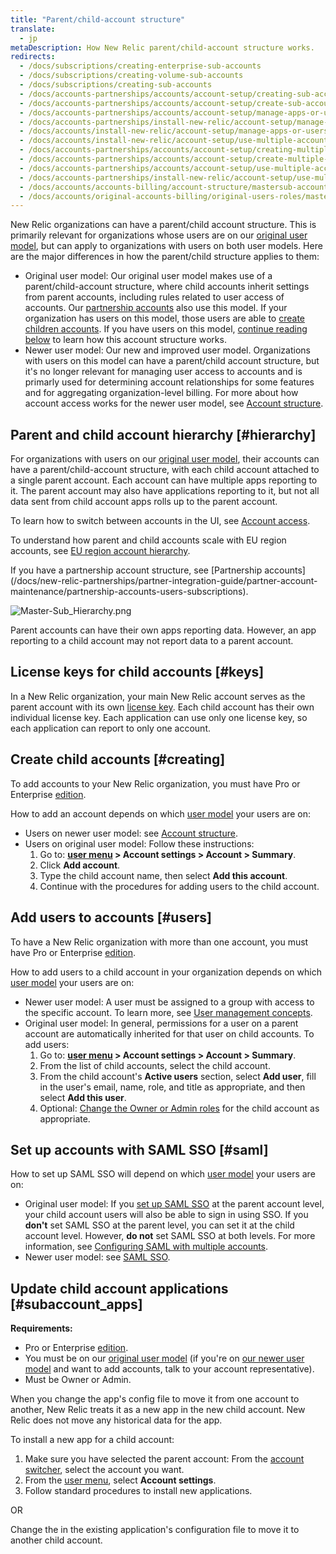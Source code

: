 ```yaml
---
title: "Parent/child-account structure"
translate:
  - jp
metaDescription: How New Relic parent/child-account structure works.
redirects:
  - /docs/subscriptions/creating-enterprise-sub-accounts
  - /docs/subscriptions/creating-volume-sub-accounts
  - /docs/subscriptions/creating-sub-accounts
  - /docs/accounts-partnerships/accounts/account-setup/creating-sub-accounts
  - /docs/accounts-partnerships/accounts/account-setup/create-sub-accounts
  - /docs/accounts-partnerships/accounts/account-setup/manage-apps-or-users-sub-accounts
  - /docs/accounts-partnerships/install-new-relic/account-setup/manage-apps-or-users-sub-accounts
  - /docs/accounts/install-new-relic/account-setup/manage-apps-or-users-sub-accounts
  - /docs/accounts/install-new-relic/account-setup/use-multiple-accounts/
  - /docs/accounts-partnerships/accounts/account-setup/creating-multiple-accounts
  - /docs/accounts-partnerships/accounts/account-setup/create-multiple-accounts
  - /docs/accounts-partnerships/accounts/account-setup/use-multiple-accounts
  - /docs/accounts-partnerships/install-new-relic/account-setup/use-multiple-accounts  
  - /docs/accounts/accounts-billing/account-structure/mastersub-account-structure
  - /docs/accounts/original-accounts-billing/original-users-roles/mastersub-account-structure
---
```



New Relic organizations can have a parent/child account structure. This is primarily relevant for organizations whose users are on our [original user model](/docs/accounts/original-accounts-billing/original-product-based-pricing/overview-user-models), but can apply to organizations with users on both user models. Here are the major differences in how the parent/child structure applies to them:

* Original user model: Our original user model makes use of a parent/child-account structure, where child accounts inherit settings from parent accounts, including rules related to user access of accounts. Our [partnership accounts](/docs/new-relic-partnerships/partner-integration-guide/partner-account-maintenance/partnership-accounts-users-subscriptions) also use this model. If your organization has users on this model, those users are able to [create children accounts](#creating). If you have users on this model, [continue reading below](#hierarchy) to learn how this account structure works.
* Newer user model: Our new and improved user model. Organizations with users on this model can have a parent/child account structure, but it's no longer relevant for managing user access to accounts and is primarly used for determining account relationships for some features and for aggregating organization-level billing. For more about how account access works for the newer user model, see [Account structure](/docs/accounts/accounts-billing/account-structure/new-relic-account-structure).

## Parent and child account hierarchy [#hierarchy]

For organizations with users on our [original user model](#requirements), their accounts can have a parent/child-account structure, with each child account attached to a single parent account. Each account can have multiple apps reporting to it. The parent account may also have applications reporting to it, but not all data sent from child account apps rolls up to the parent account.

To learn how to switch between accounts in the UI, see [Account access](/docs/accounts/accounts-billing/general-account-settings/factors-affecting-access-features-data#account-access).

To understand how parent and child accounts scale with EU region accounts, see [EU region account hierarchy](/docs/using-new-relic/welcome-new-relic/getting-started/introduction-eu-region-data-center#global-account-hierarchy).

<Callout variant="tip">
  If you have a partnership account structure, see [Partnership accounts](/docs/new-relic-partnerships/partner-integration-guide/partner-account-maintenance/partnership-accounts-users-subscriptions).
</Callout>

<img
  title="Master-Sub_Hierarchy.png"
  alt="Master-Sub_Hierarchy.png"
  src={accountsParentChildAccountStructure}
/>

<figcaption>
  Parent accounts can have their own apps reporting data. However, an app reporting to a child account may not report data to a parent account.
</figcaption>

## License keys for child accounts [#keys]

In a New Relic organization, your main New Relic account serves as the parent account with its own [license key](/docs/apis/intro-apis/new-relic-api-keys/#ingest-license-key). Each child account has their own individual license key. Each application can use only one license key, so each application can report to only one account.

## Create child accounts [#creating]

To add accounts to your New Relic organization, you must have Pro or Enterprise [edition](/docs/accounts/accounts-billing/new-relic-one-pricing-billing/new-relic-one-pricing-billing/#editions).

How to add an account depends on which [user model](/docs/accounts/original-accounts-billing/original-users-roles/overview-user-models) your users are on:

* Users on newer user model: see [Account structure](/docs/accounts/accounts-billing/account-structure/new-relic-account-structure/#new-model).
* Users on original user model: Follow these instructions:
  1. Go to: **[user menu](/docs/accounts/accounts-billing/general-account-settings/intro-account-settings) > Account settings > Account > Summary**.
  2. Click **Add account**.
  3. Type the child account name, then select **Add this account**.
  4. Continue with the procedures for adding users to the child account.

## Add users to accounts [#users]

To have a New Relic organization with more than one account, you must have Pro or Enterprise [edition](/docs/accounts/accounts-billing/new-relic-one-pricing-billing/new-relic-one-pricing-billing/#editions).

How to add users to a child account in your organization depends on which [user model](/docs/accounts/original-accounts-billing/original-users-roles/overview-user-models) your users are on:

* Newer user model: A user must be assigned to a group with access to the specific account. To learn more, see [User management concepts](/docs/accounts/accounts-billing/new-relic-one-user-management/user-management-concepts#understand-concepts).
* Original user model: In general, permissions for a user on a parent account are automatically inherited for that user on child accounts. To add users:
  1. Go to: **[user menu](/docs/accounts/accounts-billing/general-account-settings/intro-account-settings) > Account settings > Account > Summary**.
  2. From the list of child accounts, select the child account.
  3. From the child account's **Active users** section, select **Add user**, fill in the user's email, name, role, and title as appropriate, and then select **Add this user**.
  4. Optional: [Change the Owner or Admin roles](/docs/accounts-partnerships/accounts/account-setup/adding-updating-users) for the child account as appropriate.

## Set up accounts with SAML SSO [#saml]

How to set up SAML SSO will depend on which [user model](/docs/accounts/original-accounts-billing/original-users-roles/overview-user-models) your users are on:

* Original user model: If you [set up SAML SSO](/docs/accounts-partnerships/accounts/saml-single-sign/setting-sso) at the parent account level, your child account users will also be able to sign in using SSO. If you **don't** set SAML SSO at the parent level, you can set it at the child account level. However, **do not** set SAML SSO at both levels. For more information, see [Configuring SAML with multiple accounts](/docs/accounts-partnerships/accounts/saml-single-sign/configuring-saml-multiple-accounts).
* Newer user model: see [SAML SSO](/docs/accounts/accounts-billing/new-relic-one-user-management/authentication-domains-saml-sso-scim-more).

## Update child account applications [#subaccount_apps]

**Requirements:**

* Pro or Enterprise [edition](/docs/accounts/accounts-billing/new-relic-one-pricing-billing/new-relic-one-pricing-billing/#editions).
* You must be on our [original user model](/docs/accounts/original-accounts-billing/original-users-roles/overview-user-models) (if you're on [our newer user model](/docs/accounts/original-accounts-billing/original-users-roles/overview-user-models) and want to add accounts, talk to your account representative).
* Must be Owner or Admin.

When you change the app's config file to move it from one account to another, New Relic treats it as a new app in the new child account. New Relic does not move any historical data for the app.

To install a new app for a child account:

1. Make sure you have selected the parent account: From the [account switcher](/docs/new-relic-solutions/get-started/glossary/#account-switcher), select the account you want.
2. From the [user menu](/docs/accounts/accounts-billing/general-account-settings/intro-account-settings), select **Account settings**.
3. Follow standard procedures to install new applications.

OR

Change the <InlinePopover type="licenseKey" /> in the existing application's configuration file to move it to another child account.
